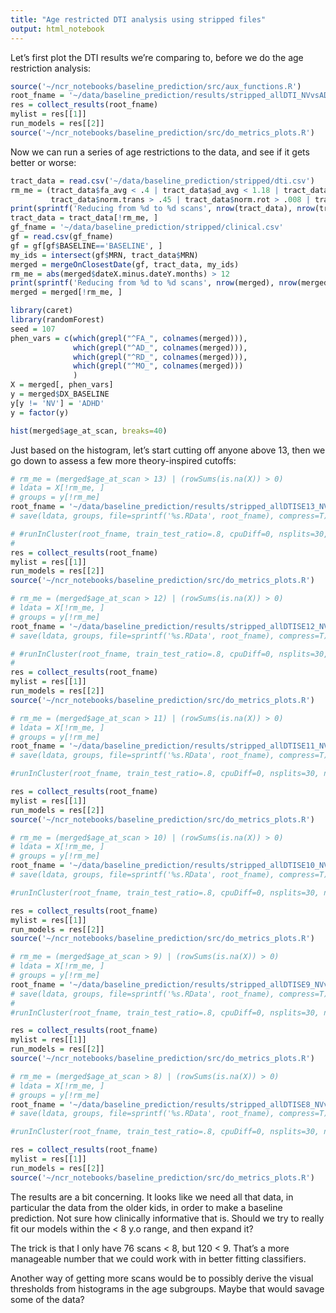 ```yaml
---
title: "Age restricted DTI analysis using stripped files"
output: html_notebook
---
```


Let's first plot the DTI results we're comparing to, before we do the age restriction analysis:

```r
source('~/ncr_notebooks/baseline_prediction/src/aux_functions.R')
root_fname = '~/data/baseline_prediction/results/stripped_allDTI_NVvsADHD_big'
res = collect_results(root_fname)
mylist = res[[1]]
run_models = res[[2]]
source('~/ncr_notebooks/baseline_prediction/src/do_metrics_plots.R')
```

Now we can run a series of age restrictions to the data, and see if it gets better or worse:

```r
tract_data = read.csv('~/data/baseline_prediction/stripped/dti.csv')
rm_me = (tract_data$fa_avg < .4 | tract_data$ad_avg < 1.18 | tract_data$rd_avg > .65 | tract_data$rd_avg < .5 |
         tract_data$norm.trans > .45 | tract_data$norm.rot > .008 | tract_data$goodSlices < 45 | tract_data$goodSlices > 70)
print(sprintf('Reducing from %d to %d scans', nrow(tract_data), nrow(tract_data)-sum(rm_me)))
tract_data = tract_data[!rm_me, ]
gf_fname = '~/data/baseline_prediction/stripped/clinical.csv'
gf = read.csv(gf_fname)
gf = gf[gf$BASELINE=='BASELINE', ]
my_ids = intersect(gf$MRN, tract_data$MRN)
merged = mergeOnClosestDate(gf, tract_data, my_ids)
rm_me = abs(merged$dateX.minus.dateY.months) > 12
print(sprintf('Reducing from %d to %d scans', nrow(merged), nrow(merged)-sum(rm_me)))
merged = merged[!rm_me, ]
```

```r
library(caret)
library(randomForest)
seed = 107
phen_vars = c(which(grepl("^FA_", colnames(merged))),
              which(grepl("^AD_", colnames(merged))),
              which(grepl("^RD_", colnames(merged))),
              which(grepl("^MO_", colnames(merged)))
              )
X = merged[, phen_vars]
y = merged$DX_BASELINE
y[y != 'NV'] = 'ADHD'
y = factor(y)
```

```r
hist(merged$age_at_scan, breaks=40)
```

Just based on the histogram, let's start cutting off anyone above 13, then we go down to assess a few more theory-inspired cutoffs:

```r
# rm_me = (merged$age_at_scan > 13) | (rowSums(is.na(X)) > 0)
# ldata = X[!rm_me, ]
# groups = y[!rm_me]
root_fname = '~/data/baseline_prediction/results/stripped_allDTISE13_NVvsADHD'
# save(ldata, groups, file=sprintf('%s.RData', root_fname), compress=T)

# #runInCluster(root_fname, train_test_ratio=.8, cpuDiff=0, nsplits=30, nrepeatcv=5, run_models=c('rndForest', 'lr', 'xgb'))
# 
res = collect_results(root_fname)
mylist = res[[1]]
run_models = res[[2]]
source('~/ncr_notebooks/baseline_prediction/src/do_metrics_plots.R')
```

```r
# rm_me = (merged$age_at_scan > 12) | (rowSums(is.na(X)) > 0)
# ldata = X[!rm_me, ]
# groups = y[!rm_me]
root_fname = '~/data/baseline_prediction/results/stripped_allDTISE12_NVvsADHD'
# save(ldata, groups, file=sprintf('%s.RData', root_fname), compress=T)

# #runInCluster(root_fname, train_test_ratio=.8, cpuDiff=0, nsplits=30, nrepeatcv=5, run_models=c('rndForest', 'lr', 'xgb'))
# 
res = collect_results(root_fname)
mylist = res[[1]]
run_models = res[[2]]
source('~/ncr_notebooks/baseline_prediction/src/do_metrics_plots.R')
```

```r
# rm_me = (merged$age_at_scan > 11) | (rowSums(is.na(X)) > 0)
# ldata = X[!rm_me, ]
# groups = y[!rm_me]
root_fname = '~/data/baseline_prediction/results/stripped_allDTISE11_NVvsADHD'
# save(ldata, groups, file=sprintf('%s.RData', root_fname), compress=T)

#runInCluster(root_fname, train_test_ratio=.8, cpuDiff=0, nsplits=30, nrepeatcv=5, run_models=c('rndForest', 'lr', 'xgb'))

res = collect_results(root_fname)
mylist = res[[1]]
run_models = res[[2]]
source('~/ncr_notebooks/baseline_prediction/src/do_metrics_plots.R')
```

```r
# rm_me = (merged$age_at_scan > 10) | (rowSums(is.na(X)) > 0)
# ldata = X[!rm_me, ]
# groups = y[!rm_me]
root_fname = '~/data/baseline_prediction/results/stripped_allDTISE10_NVvsADHD'
# save(ldata, groups, file=sprintf('%s.RData', root_fname), compress=T)

#runInCluster(root_fname, train_test_ratio=.8, cpuDiff=0, nsplits=30, nrepeatcv=5, run_models=c('rndForest', 'lr', 'xgb'))

res = collect_results(root_fname)
mylist = res[[1]]
run_models = res[[2]]
source('~/ncr_notebooks/baseline_prediction/src/do_metrics_plots.R')
```

```r
# rm_me = (merged$age_at_scan > 9) | (rowSums(is.na(X)) > 0)
# ldata = X[!rm_me, ]
# groups = y[!rm_me]
root_fname = '~/data/baseline_prediction/results/stripped_allDTISE9_NVvsADHD'
# save(ldata, groups, file=sprintf('%s.RData', root_fname), compress=T)
# 
#runInCluster(root_fname, train_test_ratio=.8, cpuDiff=0, nsplits=30, nrepeatcv=5, run_models=c('rndForest', 'lr', 'xgb'))

res = collect_results(root_fname)
mylist = res[[1]]
run_models = res[[2]]
source('~/ncr_notebooks/baseline_prediction/src/do_metrics_plots.R')
```

```r
# rm_me = (merged$age_at_scan > 8) | (rowSums(is.na(X)) > 0)
# ldata = X[!rm_me, ]
# groups = y[!rm_me]
root_fname = '~/data/baseline_prediction/results/stripped_allDTISE8_NVvsADHD'
# save(ldata, groups, file=sprintf('%s.RData', root_fname), compress=T)

#runInCluster(root_fname, train_test_ratio=.8, cpuDiff=0, nsplits=30, nrepeatcv=5, run_models=c('rndForest', 'lr', 'xgb'))

res = collect_results(root_fname)
mylist = res[[1]]
run_models = res[[2]]
source('~/ncr_notebooks/baseline_prediction/src/do_metrics_plots.R')
```

The results are a bit concerning. It looks like we need all that data, in particular the data from the older kids, in order to make a baseline prediction. Not sure how clinically informative that is. Should we try to really fit our models within the < 8 y.o range, and then expand it?

The trick is that I only have 76 scans < 8, but 120 < 9. That's a more manageable number that we could work with in better fitting classifiers.

Another way of getting more scans would be to possibly derive the visual thresholds from histograms in the age subgroups. Maybe that would savage  some of the data?